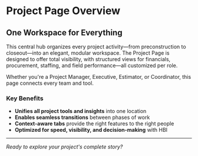 # Project Page Overview

## One Workspace for Everything

This central hub organizes every project activity—from preconstruction to closeout—into an elegant, modular workspace. The Project Page is designed to offer total visibility, with structured views for financials, procurement, staffing, and field performance—all customized per role.

Whether you're a Project Manager, Executive, Estimator, or Coordinator, this page connects every team and tool.

### Key Benefits

- **Unifies all project tools and insights** into one location
- **Enables seamless transitions** between phases of work
- **Context-aware tabs** provide the right features to the right people
- **Optimized for speed, visibility, and decision-making** with HBI

---

_Ready to explore your project's complete story?_
